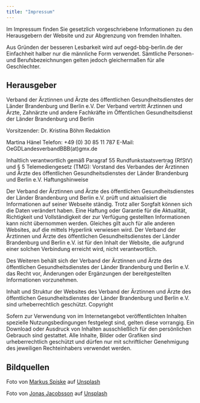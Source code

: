 ```yaml
---
title: "Impressum"
---
```


Im Impressum finden Sie gesetzlich vorgeschriebene Informationen zu den Herausgebern der Website und zur Abgrenzung von fremden Inhalten.

Aus Gründen der besseren Lesbarkeit wird auf oegd-bbg-berlin.de der Einfachheit halber nur die männliche Form verwendet. Sämtliche Personen- und Berufsbezeichnungen gelten jedoch gleichermaßen für alle Geschlechter.


## Herausgeber

Verband der Ärztinnen und Ärzte des öffentlichen Gesundheitsdienstes der Länder Brandenburg und Berlin e.V.
Der Verband vertritt Ärztinnen und Ärzte, Zahnärzte und andere Fachkräfte im Öffentlichen Gesundheitsdienst der Länder Brandenburg und Berlin

Vorsitzender:
Dr. Kristina Böhm
Redaktion

Martina Hänel
Telefon: +49 (0) 30 85 11 787
E-Mail: OeGDLandesverbandBBB(at)gmx.de

Inhaltlich verantwortlich gemäß Paragraf 55 Rundfunkstaatsvertrag (RfStV) und § 5 Telemediengesetz (TMG):
Vorstand des Verbandes der Ärztinnen und Ärzte des öffentlichen Gesundheitsdienstes der Länder Brandenburg und Berlin e.V.
Haftungshinweise

Der Verband der Ärztinnen und Ärzte des öffentlichen Gesundheitsdienstes der Länder Brandenburg und Berlin e.V. prüft und aktualisiert die Informationen auf seiner Webseite ständig. Trotz aller Sorgfalt können sich die Daten verändert haben. Eine Haftung oder Garantie für die Aktualität, Richtigkeit und Vollständigkeit der zur Verfügung gestellten Informationen kann nicht übernommen werden. Gleiches gilt auch für alle anderen Websites, auf die mittels Hyperlink verwiesen wird. Der Verband der Ärztinnen und Ärzte des öffentlichen Gesundheitsdienstes der Länder Brandenburg und Berlin e.V. ist für den Inhalt der Website, die aufgrund einer solchen Verbindung erreicht wird, nicht verantwortlich.

Des Weiteren behält sich der Verband der Ärztinnen und Ärzte des öffentlichen Gesundheitsdienstes der Länder Brandenburg und Berlin e.V. das Recht vor, Änderungen oder Ergänzungen der bereitgestellten Informationen vorzunehmen.

Inhalt und Struktur der Websites des Verband der Ärztinnen und Ärzte des öffentlichen Gesundheitsdienstes der Länder Brandenburg und Berlin e.V. sind urheberrechtlich geschützt.
Copyright

Sofern zur Verwendung von im Internetangebot veröffentlichten Inhalten spezielle Nutzungsbedingungen festgelegt sind, gelten diese vorrangig. Ein Download oder Ausdruck von Inhalten ausschließlich für den persönlichen Gebrauch sind gestattet. Alle Inhalte, Bilder oder Grafiken sind urheberrechtlich geschützt und dürfen nur mit schriftlicher Genehmigung des jeweiligen Rechteinhabers verwendet werden.

## Bildquellen 
Foto von <a href="https://unsplash.com/de/@markusspiske?utm_source=unsplash&utm_medium=referral&utm_content=creditCopyText">Markus Spiske</a> auf <a href="https://unsplash.com/de/fotos/P0klwkGbH_M?utm_source=unsplash&utm_medium=referral&utm_content=creditCopyText">Unsplash</a>
  


Foto von <a href="https://unsplash.com/de/@jonasjacobsson?utm_source=unsplash&utm_medium=referral&utm_content=creditCopyText">Jonas Jacobsson</a> auf <a href="https://unsplash.com/de/fotos/2xaF4TbjXT0?utm_source=unsplash&utm_medium=referral&utm_content=creditCopyText">Unsplash</a>
  